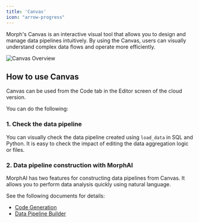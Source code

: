 ```yaml
---
title: 'Canvas'
icon: "arrow-progress"
---
```


Morph's Canvas is an interactive visual tool that allows you to design and manage data pipelines intuitively.
By using the Canvas, users can visually understand complex data flows and operate more efficiently.

<img
  src="/assets/images/docs/canvas-overview.png"
  alt="Canvas Overview"
/>

## How to use Canvas

Canvas can be used from the Code tab in the Editor screen of the cloud version.

You can do the following:

### 1. Check the data pipeline

You can visually check the data pipeline created using `load_data` in SQL and Python.
It is easy to check the impact of editing the data aggregation logic or files.

### 2. Data pipeline construction with MorphAI

MorphAI has two features for constructing data pipelines from Canvas.
It allows you to perform data analysis quickly using natural language.

See the following documents for details:

- [Code Generation](/docs/en/advanced/morph-ai/code-generation)
- [Data Pipeline Builder](/docs/en/advanced/morph-ai/data-pipeline-builder)

